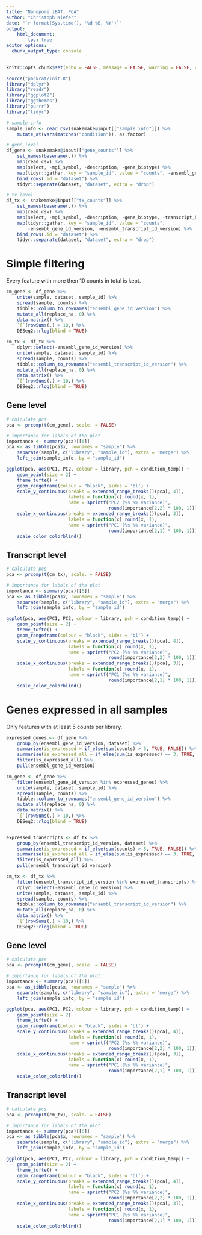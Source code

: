 ```yaml
---
title: "Nanopore iBAT, PCA"
author: "Christoph Kiefer"
date: "`r format(Sys.time(), '%d %B, %Y')`"
output: 
    html_document:
        toc: true
editor_options:
  chunk_output_type: console
---
```


```r
knitr::opts_chunk$set(echo = FALSE, message = FALSE, warning = FALSE, cache = FALSE)
```

```r
source("packrat/init.R")
library("dplyr")
library("readr")
library("ggplot2")
library("ggthemes")
library("purrr")
library("tidyr")
```

```r
# sample info
sample_info <- read_csv(snakemake@input[["sample_info"]]) %>% 
    mutate_at(vars(matches("condition")), as.factor)

# gene level
df_gene <- snakemake@input[["gene_counts"]] %>% 
    set_names(basename(.)) %>% 
    map(read_csv) %>%
    map(select, -mgi_symbol, -description, -gene_biotype) %>% 
    map(tidyr::gather, key = "sample_id", value = "counts", -ensembl_gene_id_version) %>% 
    bind_rows(.id = "dataset") %>% 
    tidyr::separate(dataset, "dataset", extra = "drop")

# tx level
df_tx <- snakemake@input[["tx_counts"]] %>% 
    set_names(basename(.)) %>% 
    map(read_csv) %>%
    map(select, -mgi_symbol, -description, -gene_biotype, -transcript_biotype, -transcript_length) %>% 
    map(tidyr::gather, key = "sample_id", value = "counts", 
        -ensembl_gene_id_version, -ensembl_transcript_id_version) %>% 
    bind_rows(.id = "dataset") %>% 
    tidyr::separate(dataset, "dataset", extra = "drop")
```

# Simple filtering

Every feature with more then 10 counts in total is kept.

```r
cm_gene <- df_gene %>% 
    unite(sample, dataset, sample_id) %>% 
    spread(sample, counts) %>% 
    tibble::column_to_rownames("ensembl_gene_id_version") %>% 
    mutate_all(replace_na, 0) %>% 
    data.matrix() %>% 
    `[`(rowSums(.) > 10,) %>% 
    DESeq2::rlog(blind = TRUE)

cm_tx <- df_tx %>% 
    dplyr::select(-ensembl_gene_id_version) %>% 
    unite(sample, dataset, sample_id) %>% 
    spread(sample, counts) %>% 
    tibble::column_to_rownames("ensembl_transcript_id_version") %>% 
    mutate_all(replace_na, 0) %>% 
    data.matrix() %>% 
    `[`(rowSums(.) > 10,) %>% 
    DESeq2::rlog(blind = TRUE)
```

## Gene level

```r
# calculate pcs
pca <- prcomp(t(cm_gene), scale. = FALSE)

# importance for labels of the plot
importance <- summary(pca)[[6]]
pca <- as_tibble(pca$x, rownames = "sample") %>% 
    separate(sample, c("library", "sample_id"), extra = "merge") %>% 
    left_join(sample_info, by = "sample_id")

ggplot(pca, aes(PC1, PC2, colour = library, pch = condition_temp)) +
    geom_point(size = 2) +
    theme_tufte() +
    geom_rangeframe(colour = "black", sides = 'bl') +
    scale_y_continuous(breaks = extended_range_breaks()(pca[, 4]),
                       labels = function(x) round(x, 1),
                       name = sprintf("PC2 (%s %% variance)",
                                      round(importance[2,2] * 100, 1))) +
    scale_x_continuous(breaks = extended_range_breaks()(pca[, 3]),
                       labels = function(x) round(x, 1),
                       name = sprintf("PC1 (%s %% variance)",
                                      round(importance[2,1] * 100, 1))) +
    scale_color_colorblind()
```

## Transcript level

```r
# calculate pcs
pca <- prcomp(t(cm_tx), scale. = FALSE)

# importance for labels of the plot
importance <- summary(pca)[[6]]
pca <- as_tibble(pca$x, rownames = "sample") %>% 
    separate(sample, c("library", "sample_id"), extra = "merge") %>% 
    left_join(sample_info, by = "sample_id")

ggplot(pca, aes(PC1, PC2, colour = library, pch = condition_temp)) +
    geom_point(size = 2) +
    theme_tufte() +
    geom_rangeframe(colour = "black", sides = 'bl') +
    scale_y_continuous(breaks = extended_range_breaks()(pca[, 4]),
                       labels = function(x) round(x, 1),
                       name = sprintf("PC2 (%s %% variance)",
                                      round(importance[2,2] * 100, 1))) +
    scale_x_continuous(breaks = extended_range_breaks()(pca[, 3]),
                       labels = function(x) round(x, 1),
                       name = sprintf("PC1 (%s %% variance)",
                                      round(importance[2,1] * 100, 1))) +
    scale_color_colorblind()
```

# Genes expressed in all samples

Only features with at least 5 counts per library.

```r
expressed_genes <- df_gene %>% 
    group_by(ensembl_gene_id_version, dataset) %>% 
    summarize(is_expressed = if_else(sum(counts) > 5, TRUE, FALSE)) %>% 
    summarise(is_expressed_all = if_else(sum(is_expressed) == 3, TRUE, FALSE)) %>% 
    filter(is_expressed_all) %>% 
    pull(ensembl_gene_id_version)

cm_gene <- df_gene %>%
    filter(ensembl_gene_id_version %in% expressed_genes) %>% 
    unite(sample, dataset, sample_id) %>% 
    spread(sample, counts) %>% 
    tibble::column_to_rownames("ensembl_gene_id_version") %>% 
    mutate_all(replace_na, 0) %>% 
    data.matrix() %>% 
    `[`(rowSums(.) > 10,) %>% 
    DESeq2::rlog(blind = TRUE)


expressed_transcripts <- df_tx %>% 
    group_by(ensembl_transcript_id_version, dataset) %>% 
    summarize(is_expressed = if_else(sum(counts) > 5, TRUE, FALSE)) %>% 
    summarise(is_expressed_all = if_else(sum(is_expressed) == 3, TRUE, FALSE)) %>% 
    filter(is_expressed_all) %>% 
    pull(ensembl_transcript_id_version)

cm_tx <- df_tx %>% 
    filter(ensembl_transcript_id_version %in% expressed_transcripts) %>% 
    dplyr::select(-ensembl_gene_id_version) %>% 
    unite(sample, dataset, sample_id) %>% 
    spread(sample, counts) %>% 
    tibble::column_to_rownames("ensembl_transcript_id_version") %>% 
    mutate_all(replace_na, 0) %>% 
    data.matrix() %>% 
    `[`(rowSums(.) > 10,) %>% 
    DESeq2::rlog(blind = TRUE)
```

## Gene level

```r
# calculate pcs
pca <- prcomp(t(cm_gene), scale. = FALSE)

# importance for labels of the plot
importance <- summary(pca)[[6]]
pca <- as_tibble(pca$x, rownames = "sample") %>% 
    separate(sample, c("library", "sample_id"), extra = "merge") %>% 
    left_join(sample_info, by = "sample_id")

ggplot(pca, aes(PC1, PC2, colour = library, pch = condition_temp)) +
    geom_point(size = 2) +
    theme_tufte() +
    geom_rangeframe(colour = "black", sides = 'bl') +
    scale_y_continuous(breaks = extended_range_breaks()(pca[, 4]),
                       labels = function(x) round(x, 1),
                       name = sprintf("PC2 (%s %% variance)",
                                      round(importance[2,2] * 100, 1))) +
    scale_x_continuous(breaks = extended_range_breaks()(pca[, 3]),
                       labels = function(x) round(x, 1),
                       name = sprintf("PC1 (%s %% variance)",
                                      round(importance[2,1] * 100, 1))) +
    scale_color_colorblind()
```

## Transcript level

```r
# calculate pcs
pca <- prcomp(t(cm_tx), scale. = FALSE)

# importance for labels of the plot
importance <- summary(pca)[[6]]
pca <- as_tibble(pca$x, rownames = "sample") %>% 
    separate(sample, c("library", "sample_id"), extra = "merge") %>% 
    left_join(sample_info, by = "sample_id")

ggplot(pca, aes(PC1, PC2, colour = library, pch = condition_temp)) +
    geom_point(size = 2) +
    theme_tufte() +
    geom_rangeframe(colour = "black", sides = 'bl') +
    scale_y_continuous(breaks = extended_range_breaks()(pca[, 4]),
                       labels = function(x) round(x, 1),
                       name = sprintf("PC2 (%s %% variance)",
                                      round(importance[2,2] * 100, 1))) +
    scale_x_continuous(breaks = extended_range_breaks()(pca[, 3]),
                       labels = function(x) round(x, 1),
                       name = sprintf("PC1 (%s %% variance)",
                                      round(importance[2,1] * 100, 1))) +
    scale_color_colorblind()
```
